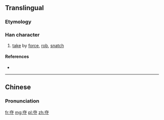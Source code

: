 {{also|奪}}
==Translingual==

===Etymology===
{{Han simp|奪|f=奞|t=大}}

===Han character===
{{Han char|rn=37|rad=大|as=03|sn=6|four=|canj=大木戈 (KDI)|ids=⿱[[大]][[寸]]}}

# [[take]] by [[force]], [[rob]], [[snatch]]

====References====
* {{Han ref|kx=0250.071|hdz=10527.010|uh=593A|ud=22842}}

----

==Chinese==
{{zh-hanzi-box|夺|[[奪]]}}

===Pronunciation===
{{zh-pron
|m=duó
|c=dyut6
|mc=y
|oc=y
|ma=Zh-duó.ogg
|cat=v
}}

[[fr:夺]]
[[mg:夺]]
[[pl:夺]]
[[zh:夺]]